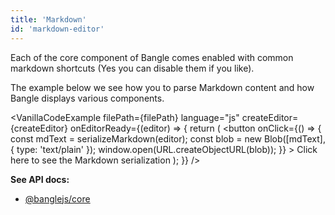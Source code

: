 ```yaml
---
title: 'Markdown'
id: 'markdown-editor'
---
```



Each of the core component of Bangle comes enabled with common markdown shortcuts (Yes you can disable them if you like).

The example below we see how you to parse Markdown content and how Bangle displays various components.

<VanillaCodeExample
  filePath={filePath}
  language="js"
  createEditor={createEditor}
  onEditorReady={(editor) => {
    return (
      <button
        onClick={() => {
          const mdText = serializeMarkdown(editor);
          const blob = new Blob([mdText], { type: 'text/plain' });
          window.open(URL.createObjectURL(blob));
        }}
      >
        Click here to see the Markdown serialization
      </button>
    );
  }}
/>

**See API docs:**

- [@banglejs/core](/docs/api/core#components)
